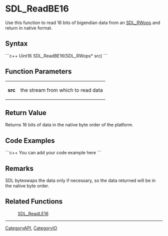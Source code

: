 <!-- pragma section-numbers off -->
<!-- pragma disable-camelcase -->

= SDL_ReadBE16 =
Use this function to read 16 bits of bigendian data from an [[SDL_RWops]] and return in native format.


== Syntax ==
```c++
Uint16 SDL_ReadBE16(SDL_RWops* src)
```

== Function Parameters ==
{|
|'''src'''
|the stream from which to read data
|}

== Return Value ==
Returns 16 bits of data in the native byte order of the platform.

== Code Examples ==
```c++
You can add your code example here
```

== Remarks ==
SDL byteswaps the data only if necessary, so the data returned will be in the native byte order.

== Related Functions ==
:[[SDL_ReadLE16]]

----
[[CategoryAPI]], [[CategoryIO]]

